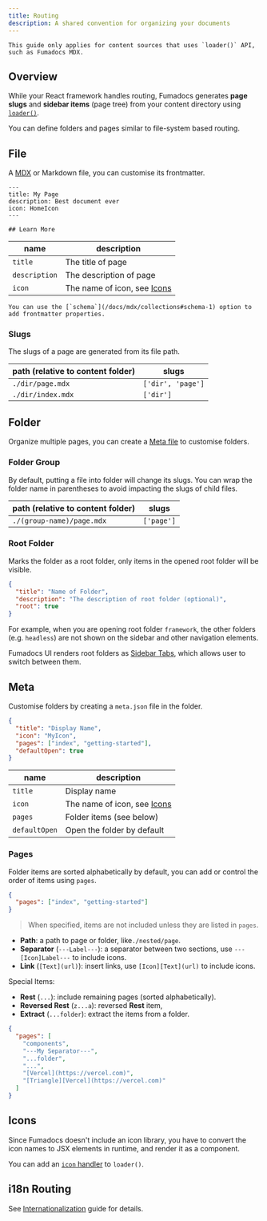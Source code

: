 ```yaml
---
title: Routing
description: A shared convention for organizing your documents
---
```


<Callout title='Before reading'>

    This guide only applies for content sources that uses `loader()` API, such as Fumadocs MDX.

</Callout>

## Overview

While your React framework handles routing, Fumadocs generates **page slugs** and **sidebar items** (page tree) from your content directory using [`loader()`](/docs/headless/source-api).

You can define folders and pages similar to file-system based routing.

<Files>
  <Folder name="content/docs (content directory)" defaultOpen>
    <File name="index.mdx" />
    <File name="getting-started.mdx" />
  </Folder>
</Files>

## File

A [MDX](https://mdxjs.com) or Markdown file, you can customise its frontmatter.

```mdx
---
title: My Page
description: Best document ever
icon: HomeIcon
---

## Learn More
```

| name          | description                           |
| ------------- | ------------------------------------- |
| `title`       | The title of page                     |
| `description` | The description of page               |
| `icon`        | The name of icon, see [Icons](#icons) |

<Callout title='Fumadocs MDX'>

    You can use the [`schema`](/docs/mdx/collections#schema-1) option to add frontmatter properties.

</Callout>

### Slugs

The slugs of a page are generated from its file path.

| path (relative to content folder) | slugs             |
| --------------------------------- | ----------------- |
| `./dir/page.mdx`                  | `['dir', 'page']` |
| `./dir/index.mdx`                 | `['dir']`         |

## Folder

Organize multiple pages, you can create a [Meta file](#meta) to customise folders.

### Folder Group

By default, putting a file into folder will change its slugs.
You can wrap the folder name in parentheses to avoid impacting the slugs of child files.

| path (relative to content folder) | slugs      |
| --------------------------------- | ---------- |
| `./(group-name)/page.mdx`         | `['page']` |

### Root Folder

Marks the folder as a root folder, only items in the opened root folder will be visible.

```json title="meta.json"
{
  "title": "Name of Folder",
  "description": "The description of root folder (optional)",
  "root": true
}
```

For example, when you are opening root folder `framework`, the other folders (e.g. `headless`) are not shown on the sidebar and other navigation elements.

<Files>
  <Folder name="framework" defaultOpen>
    <File name="index.mdx" />
    <File
      name="current-page.mdx"
      className="!text-fd-primary !bg-fd-primary/10"
    />
    <File name="other-pages.mdx" />
  </Folder>
  <Folder name="headless (hidden)" className="opacity-50" disabled defaultOpen>
    <File name="my-page.mdx" />
  </Folder>
</Files>

<Callout title='Fumadocs UI'>

Fumadocs UI renders root folders as [Sidebar Tabs](/docs/ui/navigation/sidebar#sidebar-tabs), which allows user to switch between them.

</Callout>

## Meta

Customise folders by creating a `meta.json` file in the folder.

```json title="meta.json"
{
  "title": "Display Name",
  "icon": "MyIcon",
  "pages": ["index", "getting-started"],
  "defaultOpen": true
}
```

| name          | description                           |
| ------------- | ------------------------------------- |
| `title`       | Display name                          |
| `icon`        | The name of icon, see [Icons](#icons) |
| `pages`       | Folder items (see below)              |
| `defaultOpen` | Open the folder by default            |

### Pages

Folder items are sorted alphabetically by default, you can add or control the order of items using `pages`.

```json title="meta.json"
{
  "pages": ["index", "getting-started"]
}
```

> When specified, items are not included unless they are listed in `pages`.

- **Path**: a path to page or folder, like`./nested/page`.
- **Separator** (`---Label---`): a separator between two sections, use `---[Icon]Label---` to include icons.
- **Link** (`[Text](url)`): insert links, use `[Icon][Text](url)` to include icons.

Special Items:

- **Rest** (`...`): include remaining pages (sorted alphabetically).
- **Reversed Rest** (`z...a`): reversed **Rest** item,
- **Extract** (`...folder`): extract the items from a folder.

```json title="meta.json"
{
  "pages": [
    "components",
    "---My Separator---",
    "...folder",
    "...",
    "[Vercel](https://vercel.com)",
    "[Triangle][Vercel](https://vercel.com)"
  ]
}
```

## Icons

Since Fumadocs doesn't include an icon library, you have to convert the icon names to JSX elements in runtime, and render it as a component.

You can add an [`icon` handler](/docs/headless/source-api#icons) to `loader()`.

## i18n Routing

See [Internationalization](/docs/ui/internationalization#writing-documents) guide for details.
